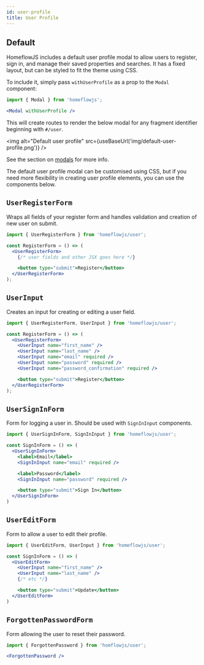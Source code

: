 ```yaml
---
id: user-profile
title: User Profile
---
```



## Default

HomeflowJS includes a default user profile modal to allow users to register, sign in, and manage their saved properties and searches. It has a fixed layout, but can be styled to fit the theme using CSS.

To include it, simply pass `withUserProfile` as a prop to the `Modal` component:

```jsx
import { Modal } from 'homeflowjs';

<Modal withUserProfile />
```

This will create routes to render the below modal for any fragment identifier beginning with `#/user`.

<img alt="Default user profile" src={useBaseUrl('img/default-user-profile.png')} />

See the section on [modals](components/modals.mdx) for more info.

The default user profile modal can be customised using CSS, but if you need more flexibility in creating user profile elements, you can use the components below.

## `UserRegisterForm`

Wraps all fields of your register form and handles validation and creation of new user on submit.

```jsx
import { UserRegisterForm } from 'homeflowjs/user';

const RegisterForm = () => (
  <UserRegisterForm>
    {/* user fields and other JSX goes here */}

    <button type="submit">Register</button>
  </UserRegisterForm>
);
```

## `UserInput`

Creates an input for creating or editing a user field.

```jsx
import { UserRegisterForm, UserInput } from 'homeflowjs/user';

const RegisterForm = () => (
  <UserRegisterForm>
    <UserInput name="first_name" />
    <UserInput name="last_name" />
    <UserInput name="email" required />
    <UserInput name="password" required />
    <UserInput name="password_confirmation" required />

    <button type="submit">Register</button>
  </UserRegisterForm>
);
```

## `UserSignInForm`

Form for logging a user in. Should be used with `SignInInput` components.

```jsx
import { UserSignInForm, SignInInput } from 'homeflowjs/user';

const SignInForm = () => (
  <UserSignInForm>
    <label>Email</label>
    <SignInInput name="email" required />

    <label>Password</label>
    <SignInInput name="password" required />

    <button type="submit">Sign In</button>
  </UserSignInForm>
)
```

## `UserEditForm`

Form to allow a user to edit their profile.

```jsx
import { UserEditForm, UserInput } from 'homeflowjs/user';

const SignInForm = () => (
  <UserEditForm>
    <UserInput name="first_name" />
    <UserInput name="last_name" />
    {/* etc */}

    <button type="submit">Update</button>
  </UserEditForm>
)
```

## `ForgottenPasswordForm`

Form allowing the user to reset their password.

```jsx
import { ForgottenPassword } from 'homflowjs/user';

<ForgottenPassword />
```
